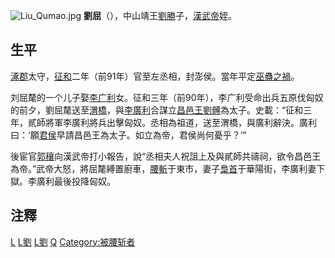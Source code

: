 [[File:Liu_Qumao.jpg|thumb]]
'''劉屈{{Ruby|氂|-{zh-tw:ㄌㄧˊ;zh-cn:lí;zh-hk:lei4}-}}'''（{{bd|？||前90年|catIdx=L}}），中山靖王[[劉勝_(西漢)|劉勝]]子，[[汉武帝|漢武帝]]姪。

== 生平 ==
[[涿郡|涿郡]]太守，[[征和|征和]]二年（前91年）官至左丞相，封澎侯。當年平定[[巫蠱之禍|巫蠱之禍]]。

刘屈氂的一个儿子娶[[李广利|李广利]]女。征和三年（前90年），李广利受命出兵五原伐匈奴的前夕，劉屈氂送至[[渭橋|渭橋]]，與[[李廣利|李廣利]]合謀立[[昌邑王|昌邑王]][[劉髆|劉髆]]為太子。史載：“征和三年，貳師將軍李廣利將兵出擊匈奴。丞相為祖道，送至渭橋，與廣利辭決。廣利曰：‘願[[君侯|君侯]]早請昌邑王為太子。如立為帝，君侯尚何憂乎？’”

後宦官[[郭穰|郭穰]]向漢武帝打小報告，說“丞相夫人祝詛上及與貳師共禱祠，欲令昌邑王為帝。”武帝大怒，將屈氂縛置廚車，[[腰斬|腰斬]]于東市，妻子[[梟首|梟首]]于華陽街，李廣利妻下獄。李廣利最後投降匈奴。

== 注釋 ==
<div class="references-small">
<references />
</div>

{{start box}}
{{s-before|[[公孙贺|公孙贺]]}}
{{s-title|[[西汉|西汉]][[丞相|丞相]]|前91年—前90年}}
{{s-after|[[田千秋|田千秋]]}}
{{end box}}

{{西汉丞相}}

[[Category:西漢政治人物|L]]
[[Category:西漢太守|L劉]]
[[Category:漢朝被處決者|L劉]]
[[Category:刘姓|Q]]
[[Category:被腰斩者|Category:被腰斩者]]